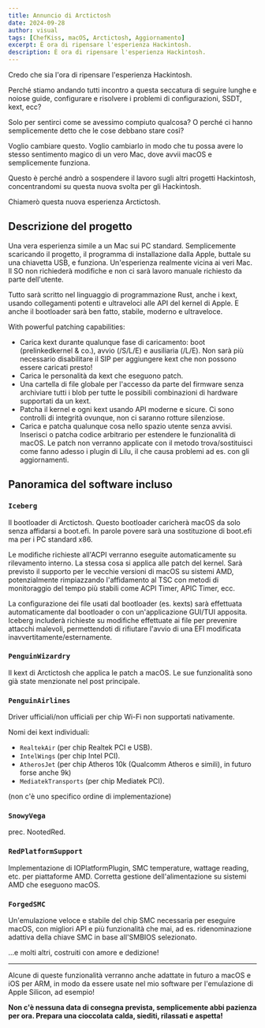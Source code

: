 ```yaml
---
title: Annuncio di Arctictosh
date: 2024-09-28
author: visual
tags: [ChefKiss, macOS, Arctictosh, Aggiornamento]
excerpt: È ora di ripensare l'esperienza Hackintosh.
description: È ora di ripensare l'esperienza Hackintosh.
---
```


Credo che sia l'ora di ripensare l'esperienza Hackintosh.

Perché stiamo andando tutti incontro a questa seccatura di seguire lunghe e noiose guide, configurare e risolvere i problemi di configurazioni, SSDT, kext, ecc?

Solo per sentirci come se avessimo compiuto qualcosa? O perché ci hanno semplicemente detto che le cose debbano stare così?

Voglio cambiare questo. Voglio cambiarlo in modo che tu possa avere lo stesso sentimento magico di un vero Mac, dove avvii macOS e semplicemente funziona.

Questo è perché andrò a sospendere il lavoro sugli altri progetti Hackintosh, concentrandomi su questa nuova svolta per gli Hackintosh.

Chiamerò questa nuova esperienza Arctictosh.

## Descrizione del progetto

Una vera esperienza simile a un Mac sui PC standard. Semplicemente scaricando il progetto, il programma di installazione dalla Apple, buttale su una chiavetta USB, e funziona. Un'esperienza realmente vicina ai veri Mac. Il SO non richiederà modifiche e non ci sarà lavoro manuale richiesto da parte dell'utente.

Tutto sarà scritto nel linguaggio di programmazione Rust, anche i kext, usando collegamenti potenti e ultraveloci alle API del kernel di Apple. E anche il bootloader sarà ben fatto, stabile, moderno e ultraveloce.

With powerful patching capabilities:

- Carica kext durante qualunque fase di caricamento: boot (prelinkedkernel & co.), avvio (/S/L/E) e ausiliaria (/L/E). Non sarà più necessario disabilitare il SIP per aggiungere kext che non possono essere caricati presto!
- Carica le personalità da kext che eseguono patch.
- Una cartella di file globale per l'accesso da parte del firmware senza archiviare tutti i blob per tutte le possibili combinazioni di hardware supportati da un kext.
- Patcha il kernel e ogni kext usando API moderne e sicure. Ci sono controlli di integrità ovunque, non ci saranno rotture silenziose.
- Carica e patcha qualunque cosa nello spazio utente senza avvisi. Inserisci o patcha codice arbitrario per estendere le funzionalità di macOS. Le patch non verranno applicate con il metodo trova/sostituisci come fanno adesso i plugin di Lilu, il che causa problemi ad es. con gli aggiornamenti.

## Panoramica del software incluso

### `Iceberg`

Il bootloader di Arctictosh. Questo bootloader caricherà macOS da solo senza affidarsi a boot.efi. In parole povere sarà una sostituzione di boot.efi ma per i PC standard x86.

Le modifiche richieste all'ACPI verranno eseguite automaticamente su rilevamento interno. La stessa cosa si applica alle patch del kernel. Sarà previsto il supporto per le vecchie versioni di macOS su sistemi AMD, potenzialmente rimpiazzando l'affidamento al TSC con metodi di monitoraggio del tempo più stabili come ACPI Timer, APIC Timer, ecc.

La configurazione dei file usati dal bootloader (es. kexts) sarà effettuata automaticamente dal bootloader o con un'applicazione GUI/TUI apposita. Iceberg includerà richieste su modifiche effettuate ai file per prevenire attacchi malevoli, permettendoti di rifiutare l'avvio di una EFI modificata inavvertitamente/esternamente.

### `PenguinWizardry`

Il kext di Arctictosh che applica le patch a macOS. Le sue funzionalità sono già state menzionate nel post principale.

### `PenguinAirlines`

Driver ufficiali/non ufficiali per chip Wi-Fi non supportati nativamente.

Nomi dei kext individuali:

- `RealtekAir` (per chip Realtek PCI e USB).
- `IntelWings` (per chip Intel PCI).
- `AtherosJet` (per chip Atheros 10k (Qualcomm Atheros e simili), in futuro forse anche 9k)
- `MediatekTransports` (per chip Mediatek PCI).

(non c'è uno specifico ordine di implementazione)

### `SnowyVega`

prec. NootedRed.

### `RedPlatformSupport`

Implementazione di IOPlatformPlugin, SMC temperature, wattage reading, etc. per piattaforme AMD. Corretta gestione dell'alimentazione su sistemi AMD che eseguono macOS.

### `ForgedSMC`

Un'emulazione veloce e stabile del chip SMC necessaria per eseguire macOS, con migliori API e più funzionalità che mai, ad es. ridenominazione adattiva della chiave SMC in base all'SMBIOS selezionato.

...e molti altri, costruiti con amore e dedizione!

---

Alcune di queste funzionalità verranno anche adattate in futuro a macOS e iOS per ARM, in modo da essere usate nel mio software per l'emulazione di Apple Silicon, ad esempio!

**Non c'è nessuna data di consegna prevista, semplicemente abbi pazienza per ora. Prepara una cioccolata calda, siediti, rilassati e aspetta!**
